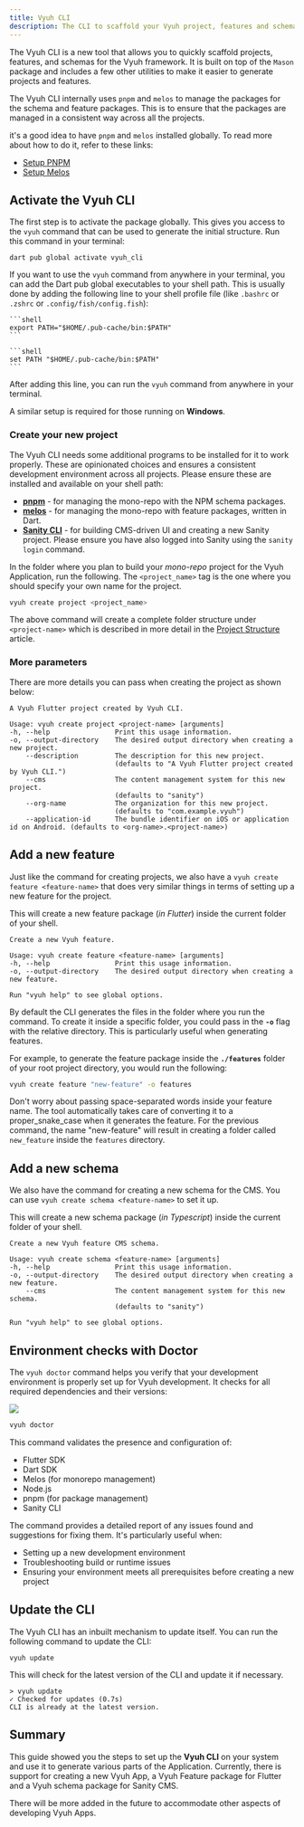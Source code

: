 ```yaml
---
title: Vyuh CLI
description: The CLI to scaffold your Vyuh project, features and schemas
---
```



The Vyuh CLI is a new tool that allows you to quickly scaffold projects,
features, and schemas for the Vyuh framework. It is built on top of the `Mason`
package and includes a few other utilities to make it easier to generate
projects and features.

<Aside type={'note'} title={'PNPM and Melos'}>

The Vyuh CLI internally uses `pnpm` and `melos` to manage the packages for the
schema and feature packages. This is to ensure that the packages are managed in
a consistent way across all the projects.

it's a good idea to have `pnpm` and `melos` installed globally. To read more
about how to do it, refer to these links:

- [Setup PNPM](https://pnpm.io/installation)
- [Setup Melos](https://melos.invertase.dev/getting-started)

</Aside>

## Activate the Vyuh CLI

The first step is to activate the <PubBadge name="vyuh_cli" inline /> package
globally. This gives you access to the `vyuh` command that can be used to
generate the initial structure. Run this command in your terminal:

```shell
dart pub global activate vyuh_cli
```

<Aside type={'tip'} title={'Adding to Shell Path'}>

If you want to use the `vyuh` command from anywhere in your terminal, you can
add the Dart pub global executables to your shell path. This is usually done by
adding the following line to your shell profile file (like `.bashrc` or `.zshrc`
or `.config/fish/config.fish`):

<Tabs>
  <TabItem label={'Bash, Zsh'}>

    ```shell
    export PATH="$HOME/.pub-cache/bin:$PATH"
    ```

  </TabItem>
  <TabItem label={'Fish'}>

    ```shell
    set PATH "$HOME/.pub-cache/bin:$PATH"
    ```

  </TabItem>
</Tabs>

After adding this line, you can run the `vyuh` command from anywhere in your
terminal.

A similar setup is required for those running on **Windows**.

</Aside>

### Create your new project

<Aside type={'note'} title={'Prerequisites'}>

The Vyuh CLI needs some additional programs to be installed for it to work
properly. These are opinionated choices and ensures a consistent development
environment across all projects. Please ensure these are installed and available
on your shell path:

- [**pnpm**](https://pnpm.io/installation) - for managing the mono-repo with the
  NPM schema packages.
- [**melos**](https://melos.invertase.dev/getting-started) - for managing the
  mono-repo with feature packages, written in Dart.
- [**Sanity CLI**](https://www.sanity.io/docs/getting-started-with-sanity-cli) -
  for building CMS-driven UI and creating a new Sanity project. Please ensure
  you have also logged into Sanity using the `sanity login` command.

</Aside>

In the folder where you plan to build your _mono-repo_ project for the Vyuh
Application, run the following. The `<project_name>` tag is the one where you
should specify your own name for the project.

```bash
vyuh create project <project_name>
```

The above command will create a complete folder structure under `<project-name>`
which is described in more detail in the
[Project Structure](/guides/project-structure) article.

### More parameters

There are more details you can pass when creating the project as shown below:

```text title="Create Project" {3}
A Vyuh Flutter project created by Vyuh CLI.

Usage: vyuh create project <project-name> [arguments]
-h, --help                Print this usage information.
-o, --output-directory    The desired output directory when creating a new project.
    --description         The description for this new project.
                          (defaults to "A Vyuh Flutter project created by Vyuh CLI.")
    --cms                 The content management system for this new project.
                          (defaults to "sanity")
    --org-name            The organization for this new project.
                          (defaults to "com.example.vyuh")
    --application-id      The bundle identifier on iOS or application id on Android. (defaults to <org-name>.<project-name>)
```

## Add a new feature

Just like the command for creating projects, we also have a
`vyuh create feature <feature-name>` that does very similar things in terms of
setting up a new feature for the project.

This will create a new feature package (_in Flutter_) inside the current folder
of your shell.

```text title="Create Feature" {3}
Create a new Vyuh feature.

Usage: vyuh create feature <feature-name> [arguments]
-h, --help                Print this usage information.
-o, --output-directory    The desired output directory when creating a new feature.

Run "vyuh help" to see global options.

```

<Aside title={'Custom output folder'}>

By default the CLI generates the files in the folder where you run the command.
To create it inside a specific folder, you could pass in the **`-o`** flag with
the relative directory. This is particularly useful when generating features.

For example, to generate the feature package inside the **`./features`** folder
of your root project directory, you would run the following:

```bash
vyuh create feature "new-feature" -o features
```

Don't worry about passing space-separated words inside your feature name. The
tool automatically takes care of converting it to a proper_snake_case when it
generates the feature. For the previous command, the name "new-feature" will
result in creating a folder called `new_feature` inside the `features`
directory.

</Aside>

## Add a new schema

We also have the command for creating a new schema for the CMS. You can use
`vyuh create schema <feature-name>` to set it up.

This will create a new schema package (_in Typescript_) inside the current
folder of your shell.

```text title="Create Schema" {3}
Create a new Vyuh feature CMS schema.

Usage: vyuh create schema <feature-name> [arguments]
-h, --help                Print this usage information.
-o, --output-directory    The desired output directory when creating a new feature.
    --cms                 The content management system for this new schema.
                          (defaults to "sanity")

Run "vyuh help" to see global options.

```

## Environment checks with Doctor <Badge text="New" />

The `vyuh doctor` command helps you verify that your development environment is
properly set up for Vyuh development. It checks for all required dependencies
and their versions:

![](images/vyuh_cli_doctor.png)

```bash
vyuh doctor
```

This command validates the presence and configuration of:

- Flutter SDK
- Dart SDK
- Melos (for monorepo management)
- Node.js
- pnpm (for package management)
- Sanity CLI

The command provides a detailed report of any issues found and suggestions for
fixing them. It's particularly useful when:

- Setting up a new development environment
- Troubleshooting build or runtime issues
- Ensuring your environment meets all prerequisites before creating a new
  project

## Update the CLI

The Vyuh CLI has an inbuilt mechanism to update itself. You can run the
following command to update the CLI:

```shell
vyuh update
```

This will check for the latest version of the CLI and update it if necessary.

```shell
> vyuh update
✓ Checked for updates (0.7s)
CLI is already at the latest version.

```

## Summary

This guide showed you the steps to set up the **Vyuh CLI** on your system and
use it to generate various parts of the Application. Currently, there is support
for creating a new Vyuh App, a Vyuh Feature package for Flutter and a Vyuh
schema package for Sanity CMS.

There will be more added in the future to accommodate other aspects of
developing Vyuh Apps.
